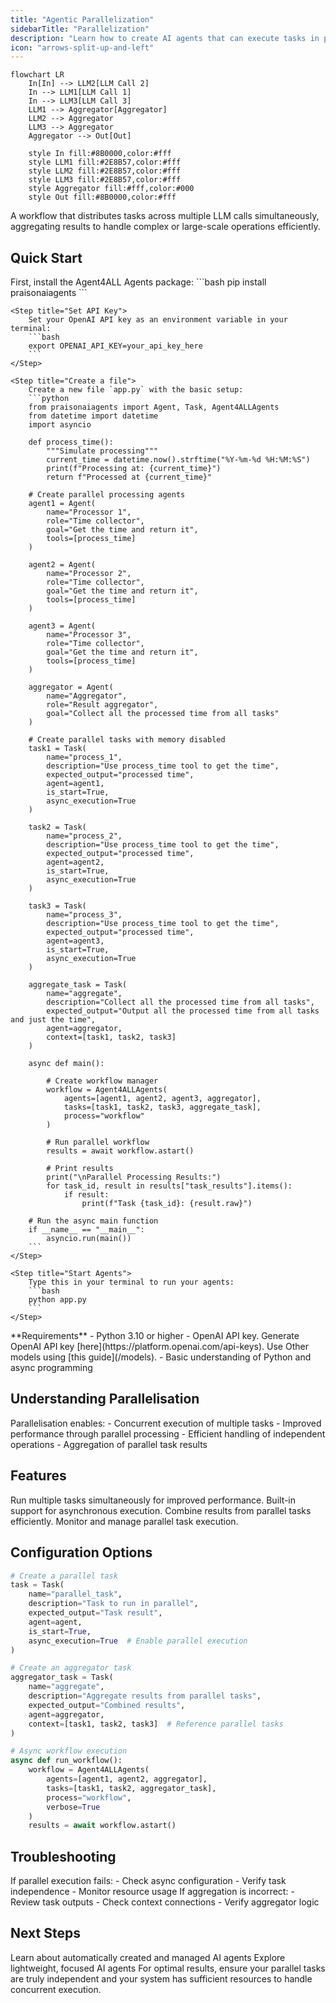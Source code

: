 ```yaml
---
title: "Agentic Parallelization"
sidebarTitle: "Parallelization"
description: "Learn how to create AI agents that can execute tasks in parallel for improved performance."
icon: "arrows-split-up-and-left"
---
```


```mermaid
flowchart LR
    In[In] --> LLM2[LLM Call 2]
    In --> LLM1[LLM Call 1]
    In --> LLM3[LLM Call 3]
    LLM1 --> Aggregator[Aggregator]
    LLM2 --> Aggregator
    LLM3 --> Aggregator
    Aggregator --> Out[Out]
    
    style In fill:#8B0000,color:#fff
    style LLM1 fill:#2E8B57,color:#fff
    style LLM2 fill:#2E8B57,color:#fff
    style LLM3 fill:#2E8B57,color:#fff
    style Aggregator fill:#fff,color:#000
    style Out fill:#8B0000,color:#fff
```

A workflow that distributes tasks across multiple LLM calls simultaneously, aggregating results to handle complex or large-scale operations efficiently.

## Quick Start

<Steps>
    <Step title="Install Package">
        First, install the Agent4ALL Agents package:
        ```bash
        pip install praisonaiagents
        ```
    </Step>

    <Step title="Set API Key">
        Set your OpenAI API key as an environment variable in your terminal:
        ```bash
        export OPENAI_API_KEY=your_api_key_here
        ```
    </Step>

    <Step title="Create a file">
        Create a new file `app.py` with the basic setup:
        ```python
        from praisonaiagents import Agent, Task, Agent4ALLAgents
        from datetime import datetime
        import asyncio

        def process_time():
            """Simulate processing"""
            current_time = datetime.now().strftime("%Y-%m-%d %H:%M:%S")
            print(f"Processing at: {current_time}")
            return f"Processed at {current_time}"

        # Create parallel processing agents
        agent1 = Agent(
            name="Processor 1",
            role="Time collector",
            goal="Get the time and return it",
            tools=[process_time]
        )

        agent2 = Agent(
            name="Processor 2",
            role="Time collector",
            goal="Get the time and return it",
            tools=[process_time]
        )

        agent3 = Agent(
            name="Processor 3",
            role="Time collector",
            goal="Get the time and return it",
            tools=[process_time]
        )

        aggregator = Agent(
            name="Aggregator",
            role="Result aggregator",
            goal="Collect all the processed time from all tasks"
        )

        # Create parallel tasks with memory disabled
        task1 = Task(
            name="process_1",
            description="Use process_time tool to get the time",
            expected_output="processed time",
            agent=agent1,
            is_start=True,
            async_execution=True
        )

        task2 = Task(
            name="process_2",
            description="Use process_time tool to get the time",
            expected_output="processed time",
            agent=agent2,
            is_start=True,
            async_execution=True
        )

        task3 = Task(
            name="process_3",
            description="Use process_time tool to get the time",
            expected_output="processed time",
            agent=agent3,
            is_start=True,
            async_execution=True
        )

        aggregate_task = Task(
            name="aggregate",
            description="Collect all the processed time from all tasks",
            expected_output="Output all the processed time from all tasks and just the time",
            agent=aggregator,
            context=[task1, task2, task3]
        )

        async def main():

            # Create workflow manager
            workflow = Agent4ALLAgents(
                agents=[agent1, agent2, agent3, aggregator],
                tasks=[task1, task2, task3, aggregate_task],
                process="workflow"
            )

            # Run parallel workflow
            results = await workflow.astart()

            # Print results
            print("\nParallel Processing Results:")
            for task_id, result in results["task_results"].items():
                if result:
                    print(f"Task {task_id}: {result.raw}")

        # Run the async main function
        if __name__ == "__main__":
            asyncio.run(main())
        ```
    </Step>

    <Step title="Start Agents">
        Type this in your terminal to run your agents:
        ```bash
        python app.py
        ```
    </Step>
</Steps>

<Note>
  **Requirements**
  - Python 3.10 or higher
  - OpenAI API key. Generate OpenAI API key [here](https://platform.openai.com/api-keys). Use Other models using [this guide](/models).   
  - Basic understanding of Python and async programming
</Note>

## Understanding Parallelisation

<Card title="What is Parallelisation?" icon="question">
  Parallelisation enables:
  - Concurrent execution of multiple tasks
  - Improved performance through parallel processing
  - Efficient handling of independent operations
  - Aggregation of parallel task results
</Card>

## Features

<CardGroup cols={2}>
  <Card title="Parallel Execution" icon="arrows-split-up-and-left">
    Run multiple tasks simultaneously for improved performance.
  </Card>
  <Card title="Async Support" icon="bolt">
    Built-in support for asynchronous execution.
  </Card>
  <Card title="Result Aggregation" icon="layer-group">
    Combine results from parallel tasks efficiently.
  </Card>
  <Card title="Process Control" icon="sliders">
    Monitor and manage parallel task execution.
  </Card>
</CardGroup>

## Configuration Options

```python
# Create a parallel task
task = Task(
    name="parallel_task",
    description="Task to run in parallel",
    expected_output="Task result",
    agent=agent,
    is_start=True,
    async_execution=True  # Enable parallel execution
)

# Create an aggregator task
aggregator_task = Task(
    name="aggregate",
    description="Aggregate results from parallel tasks",
    expected_output="Combined results",
    agent=aggregator,
    context=[task1, task2, task3]  # Reference parallel tasks
)

# Async workflow execution
async def run_workflow():
    workflow = Agent4ALLAgents(
        agents=[agent1, agent2, aggregator],
        tasks=[task1, task2, aggregator_task],
        process="workflow",
        verbose=True
    )
    results = await workflow.astart()
```

## Troubleshooting

<CardGroup cols={2}>
  <Card title="Execution Issues" icon="triangle-exclamation">
    If parallel execution fails:
    - Check async configuration
    - Verify task independence
    - Monitor resource usage
  </Card>

  <Card title="Result Aggregation" icon="diagram-project">
    If aggregation is incorrect:
    - Review task outputs
    - Check context connections
    - Verify aggregator logic
  </Card>
</CardGroup>

## Next Steps

<CardGroup cols={2}>
  <Card title="AutoAgents" icon="robot" href="./autoagents">
    Learn about automatically created and managed AI agents
  </Card>
  <Card title="Mini Agents" icon="microchip" href="./mini">
    Explore lightweight, focused AI agents
  </Card>
</CardGroup>

<Note>
  For optimal results, ensure your parallel tasks are truly independent and your system has sufficient resources to handle concurrent execution.
</Note>

